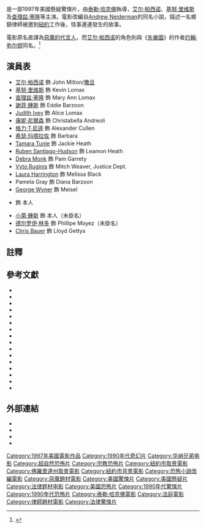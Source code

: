 {{noteTA
|T=zh-hk:追魂交易 (電影); zh-tw:魔鬼代言人; zh-cn:魔鬼代言人;
|G1=Show
|1=zh-hk:追魂交易; zh-tw:魔鬼代言人; zh-cn:魔鬼代言人;}}
{{otheruses|other=一個名稱與該片名相近的職務|恶魔的代言人}}
{{Infobox film
| name = 追魂交易
| original_name = {{lang|en|''The Devil's Advocate''}}
| tw_name = 魔鬼代言人
| hk_name = 追魂交易
| cn_name = 魔鬼代言人
| image = Devilsadvocate.jpg
| image_size = 220px
| alt = A man in a suit is sitting, with a man standing behind him with his hands on his shoulders. He is sitting at a dark red table in a red room. 
| caption = 電影海報
| director = [[泰勒·哈克佛|泰勒·哈克佛]]
| producer = {{Plain list |
* Anne Kopelson
* [[Arnold_Kopelson|Arnold Kopelson]]
* [[Arnon_Milchan|Arnon Milchan]]
}}
| screenplay = [[Jonathan_Lemkin|Jonathan Lemkin]] <br />[[東尼·格萊|東尼·格萊]]
| based on = {{based on|''The Devil's Advocate''|[[Andrew_Neiderman|Andrew Neiderman]]}}
| starring = {{Plain list |
* [[艾尔·帕西诺|艾尔·帕西诺]]
* [[基努·里维斯|基努·里维斯]]
* [[查理兹·塞隆|查理兹·塞隆]]
* [[謝菲·鍾斯|謝菲·鍾斯]]
* [[Judith_Ivey|Judith Ivey]]
* [[康妮·尼爾森|康妮·尼爾森]]
* {{link-en|格力·T·尼遜|Craig T. Nelson}}
}}
| music = [[詹姆斯·紐頓·霍華|詹姆斯·紐頓·霍華]]
| cinematography = [[安德瑞·巴寇亞克|安德瑞·巴寇亞克]]
| editing = [[Mark_Warner_(film_editor)|Mark Warner]]
| studio = [[Regency_Enterprises|Regency Enterprises]]
| distributor = [[华纳兄弟|华纳兄弟]]
| released = {{Film date|1997|10|17}}
| runtime = 144分鐘<!--Theatrical runtime: 143:44--><ref>{{cite web|title=''THE DEVIL'S ADVOCATE'' (18)|url=http://www.bbfc.co.uk/releases/devils-advocate-1970-9|work=[[British_Board_of_Film_Classification|British Board of Film Classification]]|date=1997-10-31|accessdate=2013-04-19|archive-date=2017-08-26|archive-url=https://web.archive.org/web/20170826113258/http://www.bbfc.co.uk/releases/devils-advocate-1970-9|dead-url=no}}</ref>
| country = 美國
| language = 英語
| budget = $5千7百萬
| gross = $152,944,660<ref name="mojo">{{cite web | url = http://boxofficemojo.com/movies/?id=devilsadvocate.htm | title = The Devil's Advocate (1997) | publisher = [[Box_Office_Mojo|Box Office Mojo]] | accessdate = 2011-02-05 | archive-date = 2010-09-11 | archive-url = https://web.archive.org/web/20100911113127/http://boxofficemojo.com/movies/?id=devilsadvocate.htm | dead-url = no }}</ref>
}}
{{作品名稱|name=''The Devil's Advocate''|hk=追魂交易|tw=魔鬼代言人|equiv-cn=tw}}是一部1997年美國懸疑驚悚片，由[[泰勒·哈克佛|泰勒·哈克佛]]執導，[[艾尔·帕西诺|艾尔·帕西诺]]、[[基努·里维斯|基努·里维斯]]及[[查理兹·塞隆|查理兹·塞隆]]等主演。電影改編自[[Andrew_Neiderman|Andrew Neiderman]]的同名小說，描述一名鄉鎮律師被邀到[[紐約|紐約]]工作後，怪事連連發生的故事。

電影原名直譯為[[惡魔的代言人|惡魔的代言人]]，而[[艾尔·帕西诺|艾尔·帕西诺]]的角色則與《[[失樂園|失樂園]]》的作者[[约翰·弥尔顿|约翰·弥尔顿]]同名。<ref>{{cite news | url=http://movies.nytimes.com/movie/review?res=9C00E5D8123FF934A25753C1A961958260 | title=The Devil's Advocate Movie Review | work=''[[New_York_Times|New York Times]]'' | accessdate=2014-11-30 | archive-date=2020-03-22 | archive-url=https://web.archive.org/web/20200322100122/https://www.nytimes.com/1997/10/17/movies/film-review-joining-evil-esq-at-satan-satan.html | dead-url=no }}</ref>

==演員表==
* [[艾尔·帕西诺|艾尔·帕西诺]] 飾 John Milton/[[撒旦|撒旦]]
* [[基努·里维斯|基努·里维斯]] 飾 Kevin Lomax
* [[查理兹·塞隆|查理兹·塞隆]] 飾 Mary Ann Lomax
* [[謝菲·鍾斯|謝菲·鍾斯]] 飾 Eddie Barzoon
* [[Judith_Ivey|Judith Ivey]] 飾 Alice Lomax
* [[康妮·尼爾森|康妮·尼爾森]] 飾 Christabella Andreoli
* [[格力·T·尼遜|格力·T·尼遜]] 飾 Alexander Cullen
* [[希瑟·玛塔拉佐|希瑟·玛塔拉佐]] 飾 Barbara
* [[Tamara_Tunie|Tamara Tunie]] 飾 Jackie Heath
* [[Ruben_Santiago-Hudson|Ruben Santiago-Hudson]] 飾 Leamon Heath
* [[Debra_Monk|Debra Monk]] 飾 Pam Garrety
* [[Vyto_Ruginis|Vyto Ruginis]] 飾 Mitch Weaver, Justice Dept.
* [[Laura_Harrington|Laura Harrington]] 飾 Melissa Black
* Pamela Gray 飾 Diana Barzoon
* [[George_Wyner|George Wyner]] 飾 Meisel
* {{link-en|唐·金|Don King (boxing promoter)}} 飾 本人
* [[小萊·鍾斯|小萊·鍾斯]] 飾 本人（未掛名）
* [[德尔罗伊·林多|德尔罗伊·林多]] 飾 Phillipe Moyez（未掛名）
* [[Chris_Bauer|Chris Bauer]] 飾 Lloyd Gettys

==註釋==
{{Reflist|2}}

==參考文獻==
{{refbegin|2}}
* {{cite book |last=Brown |first=Eric C. |editor1=L. Knoppers |editor2=G. Colón Semenza |editor3=Gregory M. Colón Semenza |date=2006 |chapter=Popularizing Pandaemonium: Milton and the Horror Film |title=Milton in Popular Culture |publisher=Springer |isbn=1403983186 |ref=harv}}
* {{cite book |last1=De La Torre |first1=Miguel A. |last2=Hernández |first2=Albert |date=2011 |title=The Quest for the Historical Satan |location=Minneapolis |publisher=Fortress Press |isbn=978-1451414813 |ref=harv}}
* {{cite book |last=Fry |first=Carrol Lee |date=2008 |title=Cinema of the Occult: New Age, Satanism, Wicca, and Spiritualism in Film |location=Bethlehem |publisher=Lehigh University Press |isbn=978-0934223959 |ref=harv}}
* {{cite book |last=Grobel |first=Lawrence |date=2008 |title=Al Pacino |url=https://archive.org/details/alpacinoinconver0000paci |location=New York, London, Toronto and Sydney |publisher=Simon and Schuster |isbn=978-1416955566 |ref=harv}}
* {{cite book |last=Heine |first=Erik |date=2016 |title=James Newton Howard's Signs: A Film Score Guide |location=Lanham, Boulder, New York and London |publisher=Rowman & Littlefield |isbn=978-1442256040 |ref=harv}}
* {{cite book |last=Iannucci |first=Amilcare A. |date=2004 |title=Dante, Cinema, and Television |publisher=University of Toronto Press |isbn=0802088279 |ref=harv |url-access=registration |url=https://archive.org/details/dantecinematelev0000unse }}
* {{cite book |last=Kubernik |first=Harvey |date=2006 |title=Hollywood Shack Job: Rock Music in Film and on Your Screen |location=Albuquerque |publisher=University of New Mexico Press |isbn=082633542X |ref=harv}}
* {{cite book |last=Levi |first=Ross D. |date=2005 |title=The Celluloid Courtroom: A History of Legal Cinema |location=Westport, Connecticut and London |publisher=Greenwood Publishing Group |isbn=0275982335 |ref=harv}}
* {{cite book |last=Maltin |first=Leonard |date=2014 |title=Leonard Maltin's 2015 Movie Guide |publisher=Penguin |isbn=978-0698183612 |ref=harv}}
* {{cite book |last=Netzley |first=Ryan |editor1=L. Knoppers |editor2=G. Colón Semenza |editor3=Gregory M. Colón Semenza |date=2006 |chapter='Better To Reign in Hell Than Serve in Heaven, Is That It?': Ethics, Apocalypticism, and Allusion in ''The Devil's Advocate'' |title=Milton in Popular Culture |publisher=Springer |isbn=1403983186 |ref=harv}}
* {{cite book |last=Ocker |first=J. W. |date=2012 |title=The New York Grimpendium: A Guide to Macabre and Ghastly Sites in New York State |url=https://archive.org/details/newyorkgrimpendi0000ocke |location=Woodstock, Vermont |publisher=The Countryman Press |isbn=978-1581577723 |ref=harv}}
* {{cite book |last=Robb |first=Brian J. |date=2003 |title=Keanu Reeves: An Excellent Adventure |edition=2 |publisher=Plexus Publishing, Limited |isbn=0859653137 |ref=harv}}
* {{cite book |last=Schoell |first=William |date=2016 |title=Al Pacino: In Films and on Stage |edition=Second |location=Jefferson, North Carolina |publisher=McFarland |isbn=978-0786471966 |ref=harv}}
* {{cite book |last=van Inwagen |first=Peter |date=2017 |title=Thinking about Free Will |publisher=Cambridge University Press |isbn=978-1107166509 |ref=harv}}
* {{cite book |last=Webb |first=Rebecca K. |date=2007 |title=A Conflict of Paradigms: Social Epistemology and the Collapse of Literary Education |url=https://archive.org/details/conflictofparadi0000webb |publisher=Lexington Books |isbn=978-0739117552 |ref=harv}}
* {{cite book |last=Wyman |first=Kelly J. |date=2009 |chapter=Satan in the Movies |title=The Continuum Companion to Religion and Film |publisher=Continuum |isbn=978-0826499912 |ref=harv}}
{{refend}}

==外部連結==
{{wikiquote|The Devil's Advocate}}
* {{IMDb title|0118971|The Devil's Advocate}}
* {{mojo title|devilsadvocate|The Devil's Advocate}}
* {{rotten-tomatoes|devils_advocate|The Devil's Advocate}}
* {{metacritic film|the-devils-advocate|The Devil's Advocate}}

{{Taylor Hackford}}
{{Tony Gilroy}}
{{DEFAULTSORT:Devil's Advocate, The}}
[[Category:1997年美國電影作品|Category:1997年美國電影作品]]
[[Category:1990年代奇幻片|Category:1990年代奇幻片]]
[[Category:华纳兄弟电影|Category:华纳兄弟电影]]
[[Category:超自然恐怖片|Category:超自然恐怖片]]
[[Category:宗教恐怖片|Category:宗教恐怖片]]
[[Category:紐約市取景電影|Category:紐約市取景電影]]
[[Category:佛羅里達州取景電影|Category:佛羅里達州取景電影]]
[[Category:紐約市背景電影|Category:紐約市背景電影]]
[[Category:恐怖小說改編電影|Category:恐怖小說改編電影]]
[[Category:惡魔題材電影|Category:惡魔題材電影]]
[[Category:美國驚悚片|Category:美國驚悚片]]
[[Category:美國懸疑片|Category:美國懸疑片]]
[[Category:法律题材电影|Category:法律题材电影]]
[[Category:美國恐怖片|Category:美國恐怖片]]
[[Category:1990年代驚悚片|Category:1990年代驚悚片]]
[[Category:1990年代恐怖片|Category:1990年代恐怖片]]
[[Category:泰勒·哈克佛電影|Category:泰勒·哈克佛電影]]
[[Category:法庭電影|Category:法庭電影]]
[[Category:律師題材電影|Category:律師題材電影]]
[[Category:法律驚悚片|Category:法律驚悚片]]